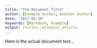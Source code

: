 ```yaml
---
title: "The Document Title"
author: [Example Author, Another Author]
date: "2017-02-20"
keywords: [Markdown, Example]
output: rticles::elsevier_article
...
```


Here is the actual document text...